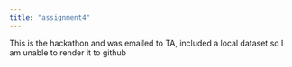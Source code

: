```yaml
---
title: "assignment4"
---
```


This is the hackathon and was emailed to TA, included a local dataset so I am unable to render it to github
